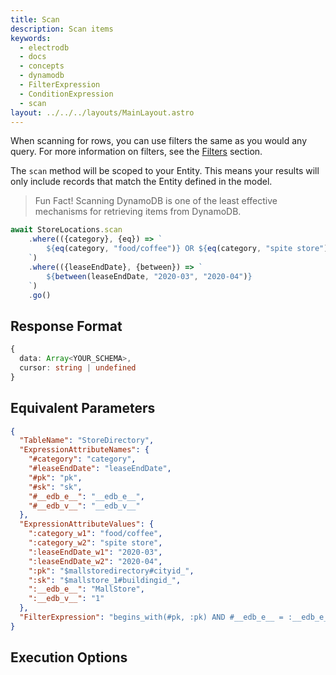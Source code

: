 ```yaml
---
title: Scan
description: Scan items
keywords:
  - electrodb
  - docs
  - concepts
  - dynamodb
  - FilterExpression
  - ConditionExpression
  - scan
layout: ../../../layouts/MainLayout.astro
---
```


When scanning for rows, you can use filters the same as you would any query. For more information on filters, see the [Filters](/en/queries/filters) section.

The `scan` method will be scoped to your Entity. This means your results will only include records that match the Entity defined in the model.

> Fun Fact! Scanning DynamoDB is one of the least effective mechanisms for retrieving items from DynamoDB.


<ExampleSetup />

```typescript
await StoreLocations.scan
    .where(({category}, {eq}) => `
        ${eq(category, "food/coffee")} OR ${eq(category, "spite store")}
    `)
    .where(({leaseEndDate}, {between}) => `
        ${between(leaseEndDate, "2020-03", "2020-04")}
    `)
    .go()
```

## Response Format

```typescript
{
  data: Array<YOUR_SCHEMA>,
  cursor: string | undefined
}
```

## Equivalent Parameters

```json
{
  "TableName": "StoreDirectory",
  "ExpressionAttributeNames": {
    "#category": "category",
    "#leaseEndDate": "leaseEndDate",
    "#pk": "pk",
    "#sk": "sk",
    "#__edb_e__": "__edb_e__",
    "#__edb_v__": "__edb_v__"
  },
  "ExpressionAttributeValues": {
    ":category_w1": "food/coffee",
    ":category_w2": "spite store",
    ":leaseEndDate_w1": "2020-03",
    ":leaseEndDate_w2": "2020-04",
    ":pk": "$mallstoredirectory#cityid_",
    ":sk": "$mallstore_1#buildingid_",
    ":__edb_e__": "MallStore",
    ":__edb_v__": "1"
  },
  "FilterExpression": "begins_with(#pk, :pk) AND #__edb_e__ = :__edb_e__ AND #__edb_v__ = :__edb_v__ AND begins_with(#sk, :sk) AND (#category = :category_w1 OR #category = :category_w2) AND (#leaseEndDate between :leaseEndDate_w1 and :leaseEndDate_w2)"
}
```

## Execution Options


<PartialExample />
